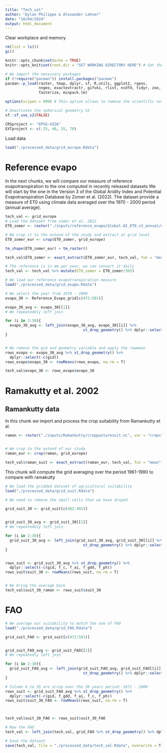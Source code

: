 ```yaml
---
title: "Tech_val"
author: "Dylan Philippe & Alexander Lehner"
date: "10/04/2024"
output: html_document
---
```




Clear workplace and memory
```r
rm(list = ls())
gc()
```


```r
knitr::opts_chunk$set(echo = TRUE)
knitr::opts_knit$set(root.dir = "SET WORKING DIRECTORY HERE") # Set the knit root.dir here
```



```r
# We import the necessary packages
if (!require("pacman")) install.packages("pacman")
pacman::p_load(raster, tmap, dplyr, sf, R.utils, ggplot2, rgeos, 
               nngeo, exactextractr, gifski, rlist, ncdf4, tidyr, zoo, 
               fasterize, minpack.lm)

options(scipen = 999) # This option allows to remove the scientific notation

# Deactivate the spherical geometry S2
sf::sf_use_s2(FALSE)

CRSproject <- "EPSG:4326"
EXTproject <- c(-25, 40, 35, 70) 
```


Load data 
```r
load("./processed_data/grid_europe.Rdata")
```


# Reference evapo
In the next chunks, we will compare our measure of reference evapotranspiration to the one computed in recently released datasets 
We will start by the one in the Version 3 of the Global Aridity Index and Potential Evapotranspiration Database by Zomer et al. (2022).
The dataset provide a measure of ET0 using climate data averaged over the 1970 - 2000 period (annual average).

```r
tech_val <- grid_europe
# Load the dataset from zomer et al. 2022
ET0_zomer <- raster("./inputs/reference_evapo/Global-AI_ET0_v3_annual/et0_v3_yr.tif")

# We crop it to the extend of the study and extract at grid level
ET0_zomer_eur <- crop(ET0_zomer, grid_europe)

tm_shape(ET0_zomer_eur) + tm_raster()

tech_val$ET0_zomer <- exact_extract(ET0_zomer_eur, tech_val, fun = "mean")

# The reference is in mm per year, we can convert it daily
tech_val <- tech_val %>% mutate(ET0_zomer = ET0_zomer/365)

# We load our reference evapotranspiration measure 
load("./processed_data/grid_evapo.Rdata")

# We select the year from 1970 - 2000
evapo_30 <- Reference_Evapo_grid[c(472:501)]

evapo_30_avg <- evapo_30[[1]]
# We repeatedely left join 

for (i in 2:30){
  evapo_30_avg <- left_join(evapo_30_avg, evapo_30[[i]] %>%
                                   st_drop_geometry() %>% dplyr::select(gid, ET0), by = "gid")
}


# We remove the gid and geometry variable and apply the rowmean
rows_evapo <- evapo_30_avg %>% st_drop_geometry() %>%
  dplyr::select(-c(gid))
rows_evapo$evapo_30 <- rowMeans(rows_evapo, na.rm = T)

tech_val$evapo_30 <- rows_evapo$evapo_30
```


# Ramakutty et al. 2002

## Ramankutty data
In this chunk we import and process the crop suitability from Ramankutty et al.
```r
raman <- raster("./inputs/Ramankutty/croppasturesuit.nc", var = "crops")


# We crop to the extend of our study
raman_eur <- crop(raman, grid_europe)

tech_val$raman_suit <- exact_extract(raman_eur, tech_val, fun = "mean")
```


This chunk will compute the grid averaging over the period 1961-1990 to compare with ramakutty
```r
# We load the gridded dataset of agricultural suitability
load("./processed_data/grid_suit.Rdata")

# We need to remove the small cells that we have droped 

grid_suit_30 <- grid_suit[c(462:491)]


grid_suit_30_avg <- grid_suit_30[[1]]
# We repeatedely left join 

for (i in 2:30){
  grid_suit_30_avg <- left_join(grid_suit_30_avg, grid_suit_30[[i]] %>%
                                   st_drop_geometry() %>% dplyr::select(gid, suit), by = "gid")
}


rows_suit <- grid_suit_30_avg %>% st_drop_geometry() %>%
  dplyr::select(-c(gid, f_c, f_ai, f_gdd, f_ph))
rows_suit$suit_30 <- rowMeans(rows_suit, na.rm = T)


# We bring the average back
tech_val$suit_30_raman <- rows_suit$suit_30
```


# FAO
```r
# We average our suitability to match the one of FAO 
load("./processed_data/grid_FAO.Rdata")

grid_suit_FAO <- grid_suit[c(472:501)]


grid_suit_FAO_avg <- grid_suit_FAO[[1]]
# We repeatedly left join 

for (i in 2:30){
  grid_suit_FAO_avg <- left_join(grid_suit_FAO_avg, grid_suit_FAO[[i]] %>%
                                   st_drop_geometry() %>% dplyr::select(gid, suit), by = "gid")
}

# Column 6 to 35 are scrop over the 30 years period: 1971 - 2000
rows_suit <- grid_suit_FAO_avg %>% st_drop_geometry() %>%
  dplyr::select(-c(gid, f_gdd, f_ai, f_c, f_ph))
rows_suit$suit_30_FAO <- rowMeans(rows_suit, na.rm = T)



tech_val$suit_30_FAO <- rows_suit$suit_30_FAO

# Now the FAO
tech_val <- left_join(tech_val, grid_FAO %>% st_drop_geometry() %>% dplyr::select(gid, FAO_suit), by = "gid")
```


```r
# Save the dataset 
save(tech_val, file = "./processed_data/tech_val.Rdata", overwrite = T)
```
